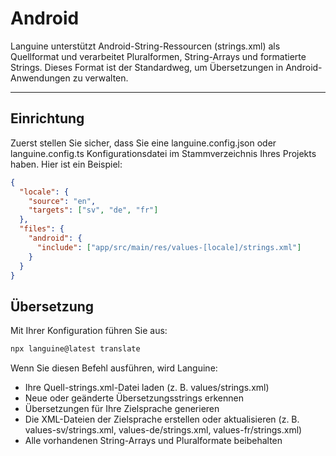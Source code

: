 # Android

Languine unterstützt Android-String-Ressourcen (strings.xml) als Quellformat und verarbeitet Pluralformen, String-Arrays und formatierte Strings. Dieses Format ist der Standardweg, um Übersetzungen in Android-Anwendungen zu verwalten.

---

## Einrichtung

Zuerst stellen Sie sicher, dass Sie eine languine.config.json oder languine.config.ts Konfigurationsdatei im Stammverzeichnis Ihres Projekts haben. Hier ist ein Beispiel:

```json
{
  "locale": {
    "source": "en",
    "targets": ["sv", "de", "fr"]
  },
  "files": {
    "android": {
      "include": ["app/src/main/res/values-[locale]/strings.xml"]
    }
  }
}
```

## Übersetzung

Mit Ihrer Konfiguration führen Sie aus:

```bash
npx languine@latest translate
```

Wenn Sie diesen Befehl ausführen, wird Languine:

- Ihre Quell-strings.xml-Datei laden (z. B. values/strings.xml)
- Neue oder geänderte Übersetzungsstrings erkennen
- Übersetzungen für Ihre Zielsprache generieren
- Die XML-Dateien der Zielsprache erstellen oder aktualisieren (z. B. values-sv/strings.xml, values-de/strings.xml, values-fr/strings.xml)
- Alle vorhandenen String-Arrays und Pluralformate beibehalten

